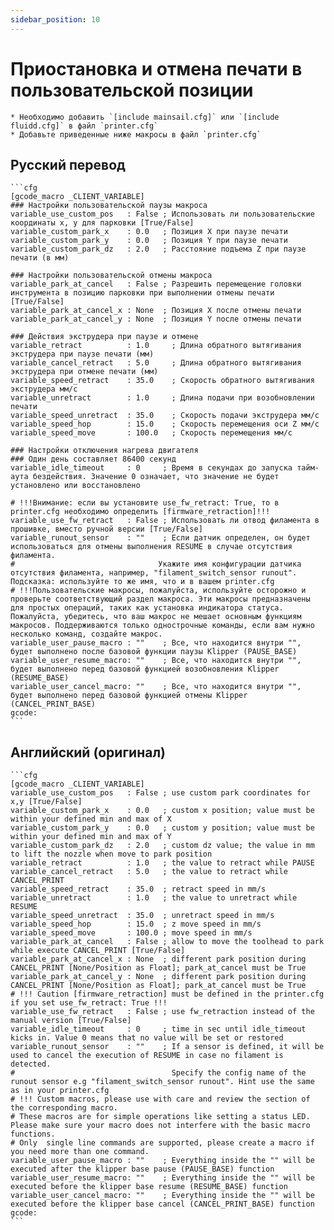 ```yaml
---
sidebar_position: 10
---
```


# Приостановка и отмена печати в пользовательской позиции

    * Необходимо добавить `[include mainsail.cfg]` или `[include fluidd.cfg]` в файл `printer.cfg`
    * Добавьте приведенные ниже макросы в файл `printer.cfg`

## Русский перевод

    ```cfg
    [gcode_macro _CLIENT_VARIABLE]
    ### Настройки пользовательской паузы макроса
    variable_use_custom_pos   : False ; Использовать ли пользовательские координаты x, y для парковки [True/False]
    variable_custom_park_x    : 0.0   ; Позиция X при паузе печати
    variable_custom_park_y    : 0.0   ; Позиция Y при паузе печати
    variable_custom_park_dz   : 2.0   ; Расстояние подъема Z при паузе печати (в мм)

    ### Настройки пользовательской отмены макроса
    variable_park_at_cancel   : False ; Разрешить перемещение головки инструмента в позицию парковки при выполнении отмены печати [True/False]
    variable_park_at_cancel_x : None  ; Позиция X после отмены печати
    variable_park_at_cancel_y : None  ; Позиция Y после отмены печати

    ### Действия экструдера при паузе и отмене
    variable_retract          : 1.0     ; Длина обратного вытягивания экструдера при паузе печати (мм)
    variable_cancel_retract   : 5.0     ; Длина обратного вытягивания экструдера при отмене печати (мм)
    variable_speed_retract    : 35.0    ; Скорость обратного вытягивания экструдера мм/с
    variable_unretract        : 1.0     ; Длина подачи при возобновлении печати
    variable_speed_unretract  : 35.0    ; Скорость подачи экструдера мм/с
    variable_speed_hop        : 15.0    ; Скорость перемещения оси Z мм/с
    variable_speed_move       : 100.0   ; Скорость перемещения мм/с

    ### Настройки отключения нагрева двигателя
    ### Один день составляет 86400 секунд
    variable_idle_timeout     : 0     ; Время в секундах до запуска тайм-аута бездействия. Значение 0 означает, что значение не будет установлено или восстановлено

    # !!!Внимание: если вы установите use_fw_retract: True, то в printer.cfg необходимо определить [firmware_retraction]!!!
    variable_use_fw_retract   : False ; Использовать ли отвод филамента в прошивке, вместо ручной версии [True/False]
    variable_runout_sensor    : ""    ; Если датчик определен, он будет использоваться для отмены выполнения RESUME в случае отсутствия филамента.
    #                                Укажите имя конфигурации датчика отсутствия филамента, например, "filament_switch_sensor runout". Подсказка: используйте то же имя, что и в вашем printer.cfg
    # !!!Пользовательские макросы, пожалуйста, используйте осторожно и проверьте соответствующий раздел макроса. Эти макросы предназначены для простых операций, таких как установка индикатора статуса. Пожалуйста, убедитесь, что ваш макрос не мешает основным функциям макросов. Поддерживаются только однострочные команды, если вам нужно несколько команд, создайте макрос.
    variable_user_pause_macro : ""    ; Все, что находится внутри "", будет выполнено после базовой функции паузы Klipper (PAUSE_BASE)
    variable_user_resume_macro: ""    ; Все, что находится внутри "", будет выполнено перед базовой функцией возобновления Klipper (RESUME_BASE)
    variable_user_cancel_macro: ""    ; Все, что находится внутри "", будет выполнено перед базовой функцией отмены Klipper (CANCEL_PRINT_BASE)
    gcode:
    ```

## Английский (оригинал)

    ```cfg
    [gcode_macro _CLIENT_VARIABLE]
    variable_use_custom_pos   : False ; use custom park coordinates for x,y [True/False]
    variable_custom_park_x    : 0.0   ; custom x position; value must be within your defined min and max of X
    variable_custom_park_y    : 0.0   ; custom y position; value must be within your defined min and max of Y
    variable_custom_park_dz   : 2.0   ; custom dz value; the value in mm to lift the nozzle when move to park position
    variable_retract          : 1.0   ; the value to retract while PAUSE
    variable_cancel_retract   : 5.0   ; the value to retract while CANCEL_PRINT
    variable_speed_retract    : 35.0  ; retract speed in mm/s
    variable_unretract        : 1.0   ; the value to unretract while RESUME
    variable_speed_unretract  : 35.0  ; unretract speed in mm/s
    variable_speed_hop        : 15.0  ; z move speed in mm/s
    variable_speed_move       : 100.0 ; move speed in mm/s
    variable_park_at_cancel   : False ; allow to move the toolhead to park while execute CANCEL_PRINT [True/False]
    variable_park_at_cancel_x : None  ; different park position during CANCEL_PRINT [None/Position as Float]; park_at_cancel must be True
    variable_park_at_cancel_y : None  ; different park position during CANCEL_PRINT [None/Position as Float]; park_at_cancel must be True
    # !!! Caution [firmware_retraction] must be defined in the printer.cfg if you set use_fw_retract: True !!!
    variable_use_fw_retract   : False ; use fw_retraction instead of the manual version [True/False]
    variable_idle_timeout     : 0     ; time in sec until idle_timeout kicks in. Value 0 means that no value will be set or restored
    variable_runout_sensor    : ""    ; If a sensor is defined, it will be used to cancel the execution of RESUME in case no filament is detected.
    #                                   Specify the config name of the runout sensor e.g "filament_switch_sensor runout". Hint use the same as in your printer.cfg
    # !!! Custom macros, please use with care and review the section of the corresponding macro.
    # These macros are for simple operations like setting a status LED. Please make sure your macro does not interfere with the basic macro functions.
    # Only  single line commands are supported, please create a macro if you need more than one command.
    variable_user_pause_macro : ""    ; Everything inside the "" will be executed after the klipper base pause (PAUSE_BASE) function
    variable_user_resume_macro: ""    ; Everything inside the "" will be executed before the klipper base resume (RESUME_BASE) function
    variable_user_cancel_macro: ""    ; Everything inside the "" will be executed before the klipper base cancel (CANCEL_PRINT_BASE) function
    gcode:
    ```
